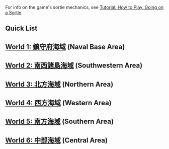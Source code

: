 For info on the game's sortie mechanics, see [[Tutorial:_How_to_Play#Going_on_a_Sortie|Tutorial: How to Play, Going on a Sortie]].
==Quick List==
{{Sortieworldlist}}
==[[World 1: 鎮守府海域]] (Naval Base Area)==
{{SortieList|1-1|1-2|1-3|1-4}}
{{SortieList|1-5}}
{{SortieList|1-6}}
==[[World 2: 南西諸島海域]] (Southwestern Area)==
{{SortieList|2-1|2-2|2-3|2-4}}
{{SortieList|2-5}}
==[[World 3: 北方海域]] (Northern Area)==
{{SortieList|3-1|3-2|3-3|3-4}}
{{SortieList|3-5}}
<!--
==[[World 7: 南西海域]] (South Western Area)==
{{SortieList|7-1|7-2|7-3}}
-->
==[[World 4: 西方海域]] (Western Area)==
{{SortieList|4-1|4-2|4-3|4-4}}
{{SortieList|4-5}}
==[[World 5: 南方海域]] (Southern Area)==
{{SortieList|5-1|5-2|5-3|5-4}}
{{SortieList|5-5}}
==[[World 6: 中部海域]] (Central Area)==
{{SortieList|6-1|6-2|6-3|6-4}}
{{SortieList|6-5}}